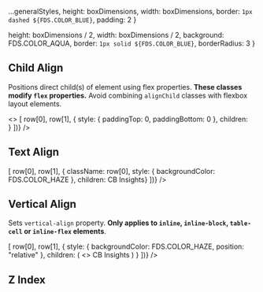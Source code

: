 

  ...generalStyles,
  height: boxDimensions,
  width: boxDimensions,
  border: `1px dashed ${FDS.COLOR_BLUE}`,
  padding: 2 
}

  height: boxDimensions / 2,
  width: boxDimensions / 2,
  background: FDS.COLOR_AQUA,
  border: `1px solid ${FDS.COLOR_BLUE}`,
  borderRadius: 3
}

<Meta title="Style Utilities/Position"  />

## Child Align
Positions direct child(s) of element using flex properties.
**These classes modify `flex` properties.**
Avoid combining `alignChild` classes with flexbox layout elements.

<Story name="Child Align">
  <>
    <TableLayout
      isCSS
      headers={['class', 'description', 'sample']}
      rows={[
        ['alignChild--center--center', 'Adds standard margin to all sides'],
        ['alignChild--center--top', 'Adds standard margin to all sides'],
        ['alignChild--center--bottom', 'Adds standard margin to all sides'],
        ['alignChild--left--center', 'Adds standard margin to bottom of element'],
        ['alignChild--left--top', 'Adds standard margin to top of element'],
        ['alignChild--left--bottom', 'Adds standard margin to right of of element'],
        ['alignChild--right--center', 'Adds standard margin to all sides'],
        ['alignChild--right--top', 'Adds standard margin to left of element'],
        ['alignChild--right--bottom', 'Adds standard margin to all sides'],
      ].map(row => [
        row[0],
        row[1],
        { 
          style: { paddingTop: 0, paddingBottom: 0 },
          children: <div className={row[0]} style={positionStyles}><div style={boxStyles}/></div>
        }
      ])} 
    />
  </>
</Story>

## Text Align

<Story name="Text Align">
  <TableLayout
    isCSS
    headers={['class', 'description', 'sample']}
    rows={[
      ['align--center', 'Sets `text-align` to `center`'],
      ['align--left', 'Sets `text-align` to `left`'],
      ['align--right', 'Sets `text-align` to `right`'],
    ].map(row => [
      row[0],
      row[1],
      { className: row[0], style: { backgroundColor: FDS.COLOR_HAZE }, children: <span style={{ backgroundColor: FDS.COLOR_AQUA, padding: "1px", color: "white" }}>CB Insights</span>}
    ])} 
  />
</Story>

## Vertical Align
Sets `vertical-align` property. **Only applies to `inline`, `inline-block`,
`table-cell` or `inline-flex` elements**.

<Story name="Vertical Align">
  <TableLayout
    isCSS
    headers={['class', 'description', 'sample']}
    rows={[
      ['valign--top', 'Sets `vertical-align` to `top`'],
      ['valign--center', 'Sets `vertical-align` to `middle`'],
      ['valign--bottom', 'Sets `vertical-align` to `bottom`'],
    ].map(row => [
      row[0],
      row[1],
      { 
        style: { backgroundColor: FDS.COLOR_HAZE, position: "relative" }, 
        children: (
          <>
            <span
              className={`${row[0]} display--inlineBlock`}
              style={{ backgroundColor: FDS.COLOR_AQUA, padding: 1, color: FDS.COLOR_WHITE, height: 40 }}
            >
              CB
            </span>
            <span style={{ position: "relative"}}>Insights</span>
          </>
        )
      }
    ])} 
  />
</Story>

## Z Index 

<Story name="Z Index">
  <TableLayout
    isCSS
    headers={['class', 'description']}
    rows={[
      ['zindex--modal', `Sets z-index value to ${FDS.ZINDEX_MODAL}`],
      ['zindex--navigation', `Sets z-index value to ${FDS.ZINDEX_NAVIGATION}`],
    ]}
  />
</Story>
